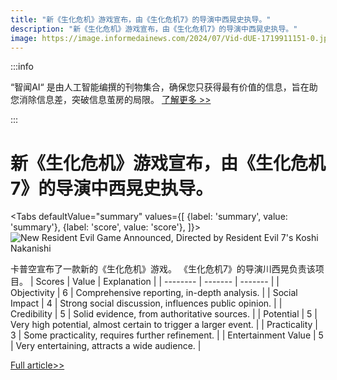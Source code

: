 ```yaml
---
title: "新《生化危机》游戏宣布，由《生化危机7》的导演中西晃史执导。"
description: "新《生化危机》游戏宣布，由《生化危机7》的导演中西晃史执导。"
image: https://image.informedainews.com/2024/07/Vid-dUE-1719911151-0.jpg
---
```



:::info

“智闻AI“ 是由人工智能编撰的刊物集合，确保您只获得最有价值的信息，旨在助您消除信息差，突破信息茧房的局限。  [了解更多 >>](/)

:::

# 新《生化危机》游戏宣布，由《生化危机7》的导演中西晃史执导。


<Tabs
	defaultValue="summary"
	values={[
	{label: 'summary', value: 'summary'},
	{label: 'score', value: 'score'},
]}>
<TabItem value="summary">
<img
  src="https://image.informedainews.com/2024/07/Vid-dUE-1719911151-0.jpg"
  alt="New Resident Evil Game Announced, Directed by Resident Evil 7's Koshi Nakanishi"
/>



卡普空宣布了一款新的《生化危机》游戏。
《生化危机7》的导演川西晃负责该项目。
</TabItem>
<TabItem value="score">
	| Scores     | Value   | Explanation |
	| -------- | ------- | ------- |
	| Objectivity  | 6    | Comprehensive reporting, in-depth analysis.    |
	| Social Impact | 4     | Strong social discussion, influences public opinion.    |
	| Credibility    | 5    | Solid evidence, from authoritative sources.    |
	| Potential    | 5    | Very high potential, almost certain to trigger a larger event.    |
	| Practicality    | 3    | Some practicality, requires further refinement.    |
	| Entertainment Value    | 5    | Very entertaining, attracts a wide audience.    |
</TabItem>
</Tabs>

[Full article>>](https://www.ign.com/articles/capcom-resident-evil-9-resident-evil-7-director)
